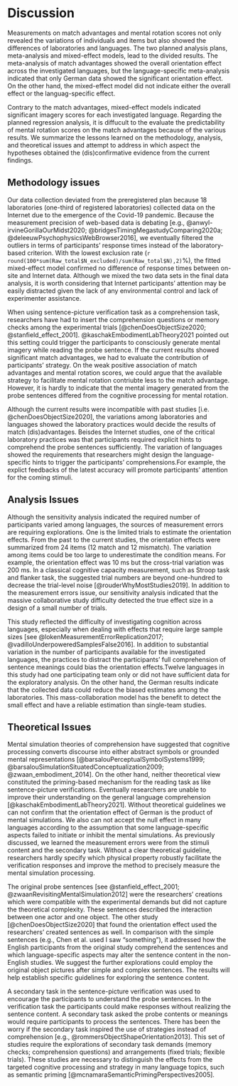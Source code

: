 # Discussion

Measurements on match advantages and mental rotation scores not only revealed the variations of individuals and items but also showed the differences of laboratories and languages. The two planned analysis plans, meta-analysis and mixed-effect models, lead to the divided results. The meta-analysis of match advantages showed the overall orientation effect across the investigated languages, but the language-specific meta-analysis indicated that only German data showed the significant orientation effect. On the other hand, the mixed-effect model did not indicate either the overall effect or the languag-specific effect.

Contrary to the match advantages, mixed-effect models indicated significant imagery scores for each investigated language. Regarding the planned regression analysis, it is diffucult to the evaluate the predictability of mental rotation scores on the match advantages because of the various results. We summarize the lessons learned on the methodology, analysis, and theoretical issues and attempt to address in which aspect the hypotheses obtained the (dis)confirmative evidence from the current findings.

## Methodology  issues

Our data collection deviated from the preregistered plan because 18 laboratories (one-third of registered laboratories) collected data on the Internet due to the emergence of the Covid-19 pandemic. Because the measurement precision of web-based data is debating [e.g., @anwyl-irvineGorillaOurMidst2020; @bridgesTimingMegastudyComparing2020a; @deleeuwPsychophysicsWebBrowser2016], we eventually filtered the outliers in terms of participants’ response times instead of the laboratory-based criterion. With the lowest exclusion rate (`r round(100*sum(Raw_total$N_excluded)/sum(Raw_total$N),2)`%), the fitted mixed-effect model confirmed no difference of response times between on-site and Internet data. Although we mixed the two data sets in the final data analysis, it is worth considering that Internet participants’ attention may be easily distracted given the lack of any environmental control and lack of experimenter assistance.

When using  sentence-picture verification task as a comprehension task, researchers have had to insert the comprehension questions or memory checks among the experimental trials [@chenDoesObjectSize2020; @stanfield_effect_2001]. @kaschakEmbodimentLabTheory2021 pointed out this setting could trigger the participants to consciously generate mental imagery while reading the probe sentence. If the current results showed significant match advantages, we had to evaluate the contribution of participants’ strategy. On the weak positive association of match advantages and mental rotation scores, we could argue that the available strategy to facilitate mental rotation contriubte less to the match advantage. However, it is hardly to indicate that the mental imagery generated from the probe sentences differed from the cognitive processing for mental rotation.

Although the current results were incompatible with past studies [i.e. @chenDoesObjectSize2020], the variations among laboratories and languages showed the laboratory practices would decide the results of match (dis)advantages. Beisdes the Internet studies, one of the critical laboratory practices was that participants required explicit hints to comprehend the probe sentences sufficiently. The variation of languages showed the requirements that researchers might design the language-specific hints to trigger the participants’ comprehensions.For example, the explict feedbacks of the latest accuracy will promote participants’ attention for the coming stimuli.


## Analysis Issues  

Although the sensitivity analysis indicated the required number of participants varied among languages, the sources of measurement errors are requiring explorations. One is the limited trials to estimate the orientation effects. From the past to the current studies, the orientation effects were summarized from 24 items (12 match and 12 mismatch). The variation among items could be too large to underestimate the condition means. For example, the orientation effect was 10 ms but the cross-trial variation was 200 ms. In a classical cognitive capacity measurement, such as Stroop task and flanker task, the suggested trial numbers are beyond one-hundred to decrease the trial-level noise [@rouderWhyMostStudies2019]. In addition to the measurement errors issue, our sensitivity analysis indicated that the massive collaborative study difficulty detected the true effect size in a design of a small number of trials. 

This study reflected the difficulty of investigating cognition across languages, especially when dealing with effects that require large sample sizes [see @lokenMeasurementErrorReplication2017; @vadilloUnderpoweredSamplesFalse2016]. In addition to substantial variation in the number of participants available for the investigated languages, the practices to distract the participants’ full comprehension of sentence meanings could bias the orientation effects.Twelve languages in this study had one participating team only or did not have sufficient data for the exploratory analysis. On the other hand, the German results indicate that the collected data could reduce the biased estimates among the laboratories. This mass-collaboration model has the benefit to detect the small effect and have a reliable estimation than single-team studies.

## Theoretical Issues

Mental simulation theories of comprehension have suggested that cognitive processing converts discourse into either abstract symbols or grounded mental representations [@barsalouPerceptualSymbolSystems1999; @barsalouSimulationSituatedConceptualization2009; @zwaan_embodiment_2014]. On the other hand, neither theoretical view constituted the priming-based mechanism for the reading task as like sentence-picture verifications. Eventually  researchers are unable to improve their understanding on the general language comprehension [@kaschakEmbodimentLabTheory2021]. Without theoretical guidelines we can not confirm that the orientation effect of German is the product of mental simulations. We also can not accept the null effect in many languages according to the assumption that some language-specific aspects failed to initiate or inhibit the mental simulations. As previously discussed, we learned the measurement errors were from the stimuli content and the secondary task. Without a clear theoretical guideline, researchers hardly specify which physical property robustly facilitate the verification responses and improve the method to precisely measure the mental simulation processing. 

The original probe sentences [see @stanfield_effect_2001; @zwaanRevisitingMentalSimulation2012]  were the researchers’ creations which were compatible with the experimental demands but did not capture the theoretical complexity. These sentences described the interaction between one actor and one object. The other study [@chenDoesObjectSize2020] that found the orientation effect used the researchers’ created sentences as well. In comparison with the simple sentences (e.g., Chen et al. used I saw “something”), it addressed how the English participants from the original study comprehend the sentences and which language-specific aspects may alter the sentence content in the non-English studies. We suggest the further explorations could employ the original object pictures after simple and complex sentences. The results will help establish specific guidelines for exploring the sentence content.

A secondary task in the sentence-picture verification was used to encourage the participants to understand the probe sentences. In the verification task the participants could make responses without realizing the sentence content. A secondary task asked the probe contents or meanings would require participants to process the sentences. There has been the worry if the secondary task inspired the use of strategies instead of comprehension [e.g., @rommersObjectShapeOrientation2013]. This set of studies require the explorations of secondary task demands (memory checks; comprehension questions) and arrangements (fixed trials; flexible trials). These studies are necessary to distinguish the effects from the targeted cognitive processing and strategy in many language topics, such as semantic priming [@mcnamaraSemanticPrimingPerspectives2005].